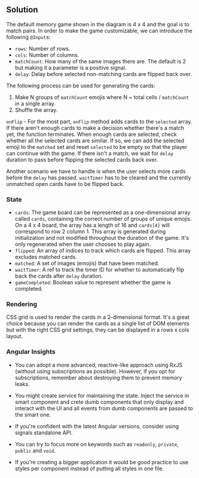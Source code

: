 
## Solution

The default memory game shown in the diagram is 4 x 4 and the goal is to match pairs. In order
to make the game customizable, we can introduce the following `@Input`s:

- `rows`: Number of rows.
- `cols`: Number of columns.
- `matchCount`: How many of the same images there are. The default is 2 but making it a parameter is a
positive signal.
- `delay`: Delay before selected non-matching cards are flipped back over.

The following process can be used for generating the cards:

1. Make N groups of `matchCount` emojis where N = total cells / `matchCount` in a single array.
1. Shuffle the array.

`onFlip` - For the most part, `onFlip` method adds cards to the `selected` array. If there aren't enough cards to
make a decision whether there's a match yet, the function terminates. When enough cards are selected, check
whether all the selected cards are similar. If so, we can add the selected emoji to the `matched` set and reset
`selected` to be empty so that the player can continue with the game. If there isn't a match, we wait for
`delay` duration to pass before flipping the selected cards back over.

Another scenario we have to handle is when the user selects more cards before the `delay` has passed.
`waitTimer` has to be cleared and the currently unmatched open cards have to be flipped back.

### State

- `cards`: The game board can be represented as a one-dimensional array called `cards`, containing the correct number of groups of unique emojis. On a 4 x 4 board, the array has a length of 16 and `cards[4]` will correspond to row 2 column 1. This array is generated during initialization and not modified throughout the duration of the game. It's only regenerated when the user chooses to play again.
- `flipped`: An array of indices to track which cards are flipped. This array excludes matched cards.
- `matched`: A set of images (emojis) that have been matched.
- `waitTimer`: A ref to track the timer ID for whether to automatically flip back the cards after `delay` duration.
- `gameCompleted`: Boolean value to represent whether the game is completed.

### Rendering

CSS grid is used to render the cards in a 2-dimensional format. It's a great choice because you can render the cards as
a single list of DOM elements but with the right CSS grid settings, they can be displayed in a rows x cols layout.

### Angular Insights

- You can adopt a more advanced, reactive-like approach using RxJS (without using subscriptions as possible).
However, if you opt for subscriptions, remember about destroying them to prevent memory leaks.

- You might create service for maintaining the state. Inject the service in smart component and crete dumb components
that only display and interact with the UI and all events from dumb components are passed to the smart one.

- If you're confident with the latest Angular versions, consider using signals standalone API.

- You can try to focus more on keywords such as `readonly`, `private`, `public` and `void`.

- If you're creating a bigger application it would be good practice to use styles per component instead of putting all
styles in one file.

<TestCases />
